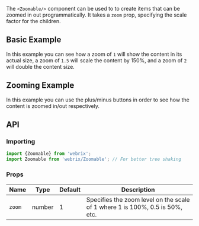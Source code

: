 
The `<Zoomable/>` component can be used to to create items that can be zoomed in out programmatically.
It takes a `zoom` prop, specifying the scale factor for the children.

## Basic Example

<Example file='components/zoomable/BasicExample' height={300}/>

In this example you can see how a zoom of `1` will show the content in its actual size, a zoom of `1.5`
will scale the content by 150%, and a zoom of `2` will double the content size.

## Zooming Example

<Example file='components/zoomable/Zooming' height={300}/>

In this example you can use the plus/minus buttons in order to see how the content is zoomed in/out respectively.

## API

### Importing

```jsx
import {Zoomable} from 'webrix';
import Zoomable from 'webrix/Zoomable'; // For better tree shaking
```

### Props

Name|Type|Default|Description
---|---|---|---
`zoom`|number|1|Specifies the zoom level on the scale of 1 where 1 is 100%, 0.5 is 50%, etc.